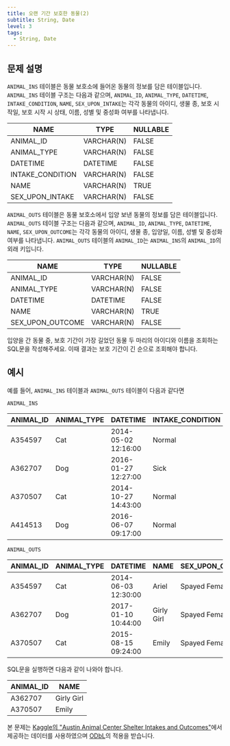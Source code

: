 ```yaml
---
title: 오랜 기간 보호한 동물(2)
subtitle: String, Date
level: 3
tags:
  - String, Date
---
```


## 문제 설명

`ANIMAL_INS` 테이블은 동물 보호소에 들어온 동물의 정보를 담은 테이블입니다. `ANIMAL_INS` 테이블 구조는 다음과 같으며, `ANIMAL_ID`, `ANIMAL_TYPE`, `DATETIME`, `INTAKE_CONDITION`, `NAME`, `SEX_UPON_INTAKE`는 각각 동물의 아이디, 생물 종, 보호 시작일, 보호 시작 시 상태, 이름, 성별 및 중성화 여부를 나타냅니다.

| NAME             | TYPE       | NULLABLE |
| ---------------- | ---------- | -------- |
| ANIMAL_ID        | VARCHAR(N) | FALSE    |
| ANIMAL_TYPE      | VARCHAR(N) | FALSE    |
| DATETIME         | DATETIME   | FALSE    |
| INTAKE_CONDITION | VARCHAR(N) | FALSE    |
| NAME             | VARCHAR(N) | TRUE     |
| SEX_UPON_INTAKE  | VARCHAR(N) | FALSE    |

`ANIMAL_OUTS` 테이블은 동물 보호소에서 입양 보낸 동물의 정보를 담은 테이블입니다. `ANIMAL_OUTS` 테이블 구조는 다음과 같으며, `ANIMAL_ID`, `ANIMAL_TYPE`, `DATETIME`, `NAME`, `SEX_UPON_OUTCOME`는 각각 동물의 아이디, 생물 종, 입양일, 이름, 성별 및 중성화 여부를 나타냅니다. `ANIMAL_OUTS` 테이블의 `ANIMAL_ID`는 `ANIMAL_INS`의 `ANIMAL_ID`의 외래 키입니다.

| NAME             | TYPE       | NULLABLE |
| ---------------- | ---------- | -------- |
| ANIMAL_ID        | VARCHAR(N) | FALSE    |
| ANIMAL_TYPE      | VARCHAR(N) | FALSE    |
| DATETIME         | DATETIME   | FALSE    |
| NAME             | VARCHAR(N) | TRUE     |
| SEX_UPON_OUTCOME | VARCHAR(N) | FALSE    |

입양을 간 동물 중, 보호 기간이 가장 길었던 동물 두 마리의 아이디와 이름을 조회하는 SQL문을 작성해주세요. 이때 결과는 보호 기간이 긴 순으로 조회해야 합니다.

## 예시

예를 들어, `ANIMAL_INS` 테이블과 `ANIMAL_OUTS` 테이블이 다음과 같다면

`ANIMAL_INS`

| ANIMAL_ID | ANIMAL_TYPE | DATETIME            | INTAKE_CONDITION | NAME       | SEX_UPON_INTAKE |
| --------- | ----------- | ------------------- | ---------------- | ---------- | --------------- |
| A354597   | Cat         | 2014-05-02 12:16:00 | Normal           | Ariel      | Spayed Female   |
| A362707   | Dog         | 2016-01-27 12:27:00 | Sick             | Girly Girl | Spayed Female   |
| A370507   | Cat         | 2014-10-27 14:43:00 | Normal           | Emily      | Spayed Female   |
| A414513   | Dog         | 2016-06-07 09:17:00 | Normal           | Rocky      | Neutered Male   |

`ANIMAL_OUTS`

| ANIMAL_ID | ANIMAL_TYPE | DATETIME            | NAME       | SEX_UPON_OUTCOME |
| --------- | ----------- | ------------------- | ---------- | ---------------- |
| A354597   | Cat         | 2014-06-03 12:30:00 | Ariel      | Spayed Female    |
| A362707   | Dog         | 2017-01-10 10:44:00 | Girly Girl | Spayed Female    |
| A370507   | Cat         | 2015-08-15 09:24:00 | Emily      | Spayed Female    |

SQL문을 실행하면 다음과 같이 나와야 합니다.

| ANIMAL_ID | NAME       |
| --------- | ---------- |
| A362707   | Girly Girl |
| A370507   | Emily      |

본 문제는 [Kaggle의 "Austin Animal Center Shelter Intakes and Outcomes"](https://www.kaggle.com/aaronschlegel/austin-animal-center-shelter-intakes-and-outcomes)에서 제공하는 데이터를 사용하였으며 [ODbL](https://opendatacommons.org/licenses/odbl/1.0/)의 적용을 받습니다.
